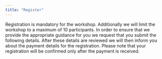```yaml
---
title: "Register"
---
```


Registration is mandatory for the workshop. Additionally we will limit the workshop to a maximum of 10 participants. In order to ensure that we provide the appropriate guidance for you we request that you submit the following details. After these details are reviewed we will then inform you about the payment details for the registration. Please note that your registration will be confirmed only after the payment is received.

```{=html}
```
